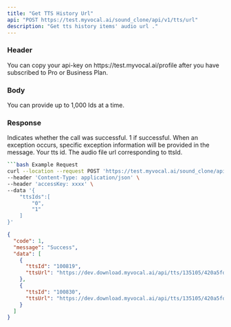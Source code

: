 ```yaml
---
title: "Get TTS History Url"
api: "POST https://test.myvocal.ai/sound_clone/api/v1/tts/url"
description: "Get tts history items' audio url ."
---
```

### Header
<ParamField header="accessKey"   type="string" required>
  You can copy your api-key on https://test.myvocal.ai/profile after you have subscribed to Pro or Business Plan.
</ParamField>

### Body
<ParamField body="ttsIds" type="array" required>
 You can provide up to 1,000 Ids at a time.
</ParamField>

### Response

<ResponseField name="code" type="number">
  Indicates whether the call was successful. 1 if successful.
</ResponseField>

<ResponseField name="message" type="string" >
  When an exception occurs, specific exception information will be provided in the message.
</ResponseField>

<ResponseField name="data" type="array">
  <Expandable title="Toggle object">
   
  <ResponseField name="ttsId" type="string">
      Your tts id.
  </ResponseField>
   <ResponseField name="ttsUrl" type="string">
     The audio file url corresponding to ttsId.
  </ResponseField>
  </Expandable>
</ResponseField>

<RequestExample>

```bash Example Request
```bash Example Request
curl --location --request POST 'https://test.myvocal.ai/sound_clone/api/v1/tts/url' \
--header 'Content-Type: application/json' \
--header 'accessKey: xxxx' \
--data '{
    "ttsIds":[
        "0",
        "1"
    ]
}'
```

</RequestExample>

<ResponseExample>

```json Response
{
  "code": 1,
  "message": "Success",
  "data": [
    {
      "ttsId": "100819",
      "ttsUrl": "https://dev.download.myvocal.ai/api/tts/135105/420a5fd174264fc49783e2ab920f08ae/139317/4a3215fcaa9d494c8c19f52d250c5190.mp3"
    },
    {
      "ttsId": "100830",
      "ttsUrl": "https://dev.download.myvocal.ai/api/tts/135105/420a5fd174264fc49783e2ab920f08ae/139317/eeb20430df2949f6abfbb2d3d350085e.mp3"
    }
  ]
}
```

</ResponseExample>
